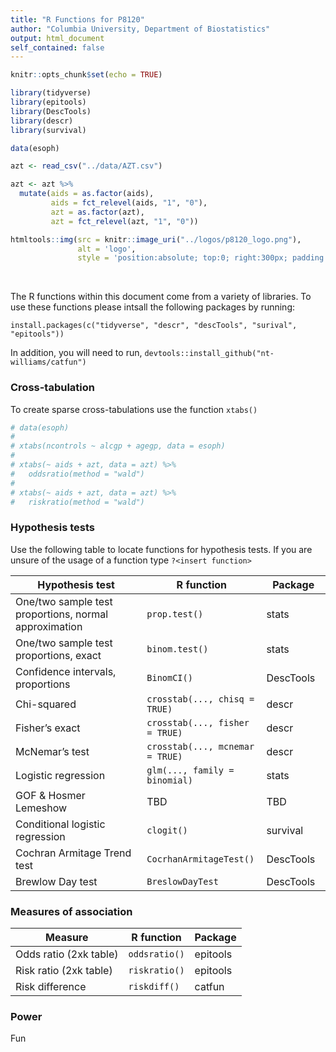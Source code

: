 ```yaml
---
title: "R Functions for P8120"
author: "Columbia University, Department of Biostatistics"
output: html_document
self_contained: false
---
```


```r
knitr::opts_chunk$set(echo = TRUE)

library(tidyverse)
library(epitools)
library(DescTools)
library(descr)
library(survival)

data(esoph)

azt <- read_csv("../data/AZT.csv")

azt <- azt %>% 
  mutate(aids = as.factor(aids), 
         aids = fct_relevel(aids, "1", "0"), 
         azt = as.factor(azt), 
         azt = fct_relevel(azt, "1", "0"))
```

```r
htmltools::img(src = knitr::image_uri("../logos/p8120_logo.png"), 
               alt = 'logo', 
               style = 'position:absolute; top:0; right:300px; padding:10px; width:125px; height:125px;')
```

<br>

The R functions within this document come from a variety of libraries. To use these functions please intsall the following packages by running: 

`install.packages(c("tidyverse", "descr", "descTools", "surival", "epitools"))` 

In addition, you will need to run, `devtools::install_github("nt-williams/catfun")`

### Cross-tabulation

To create sparse cross-tabulations use the function `xtabs()`

```r
# data(esoph)
# 
# xtabs(ncontrols ~ alcgp + agegp, data = esoph)
# 
# xtabs(~ aids + azt, data = azt) %>% 
#   oddsratio(method = "wald") 
# 
# xtabs(~ aids + azt, data = azt) %>% 
#   riskratio(method = "wald")
```


### Hypothesis tests

Use the following table to locate functions for hypothesis tests. If you are unsure of the usage of a function type `?<insert function>`

|Hypothesis test                     | R function                     | Package          |
|------------------------------------|--------------------------------|------------------|
|One/two sample test proportions, normal approximation  |`prop.test()`| stats            |
|One/two sample test proportions, exact   | `binom.test()`            | stats            |
|Confidence intervals, proportions   | `BinomCI()`                    | DescTools        |
|Chi-squared                         | `crosstab(..., chisq = TRUE)` | descr             |
|Fisher's exact                      | `crosstab(..., fisher = TRUE)`| descr             |
|McNemar's test                      | `crosstab(..., mcnemar = TRUE)`   | descr         |
|Logistic regression                 | `glm(..., family = binomial)`  | stats            |
|GOF & Hosmer Lemeshow               | TBD                            | TBD              |
|Conditional logistic regression     | `clogit()`                     | survival         |
|Cochran Armitage Trend test         | `CocrhanArmitageTest()`        | DescTools        |
|Brewlow Day test                    | `BreslowDayTest`               | DescTools        |

### Measures of association

| Measure               | R function         | Package
|-----------------------|--------------------|----------
|Odds ratio (2xk table) | `oddsratio()`      | epitools
|Risk ratio (2xk table) | `riskratio()`      | epitools
|Risk difference        | `riskdiff()`       | catfun

### Power

Fun
